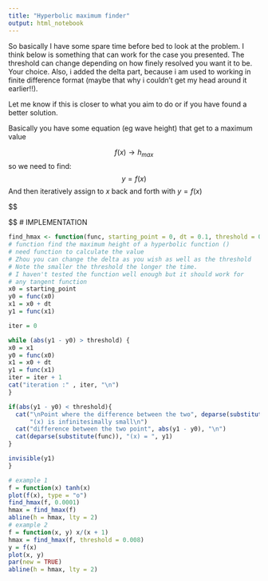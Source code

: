 ```yaml
---
title: "Hyperbolic maximum finder"
output: html_notebook
---
```


So basically I have some spare time before bed to look at the problem. I think below is something that can work for the case you presented. The threshold can change depending on how finely resolved you want it to be. Your choice. Also, i added the delta part, because i am used to working in finite difference format (maybe that why i couldn't get my head around it earlier!!). 

Let me know if this is closer to what you aim to do or if you have found a better solution. 

Basically you have some equation (eg wave height) that get to a maximum value

$$ f(x) \rightarrow h_{max}$$
so we need to find:
$$y = f(x) $$
And then iteratively assign to $x$ back and forth with $y = f(x)$

$$ \begin{align} 
x_1 &= starting point (guess value) \\
y_1 &= f(x_1) \\
\text{where i = 1} \\ 
\text{next i = ....threshold} \\
x_i &= x_{i - 1} + \delta t \\
y_i &= f(x_i)
\end{align}

$$
# IMPLEMENTATION

```r

find_hmax <- function(func, starting_point = 0, dt = 0.1, threshold = 0.01){
# function find the maximum height of a hyperbolic function ()
# need function to calculate the value
# Zhou you can change the delta as you wish as well as the threshold
# Note the smaller the threshold the longer the time.
# I haven't tested the function well enough but it should work for 
# any tangent function 
x0 = starting_point
y0 = func(x0)
x1 = x0 + dt
y1 = func(x1)

iter = 0

while (abs(y1 - y0) > threshold) {
x0 = x1
y0 = func(x0)
x1 = x0 + dt
y1 = func(x1)
iter = iter + 1
cat("iteration :" , iter, "\n")
}

if(abs(y1 - y0) < threshold){
  cat("\nPoint where the difference between the two", deparse(substitute(func)), 
      "(x) is infinitesimally small\n")
  cat("difference between the two point", abs(y1 - y0), "\n")
  cat(deparse(substitute(func)), "(x) = ", y1)
}

invisible(y1) 
}
```


```r
# example 1
f = function(x) tanh(x)
plot(f(x), type = "o")
find_hmax(f, 0.0001)
hmax = find_hmax(f)
abline(h = hmax, lty = 2)
# example 2
f = function(x, y) x/(x + 1)
hmax = find_hmax(f, threshold = 0.008)
y = f(x)
plot(x, y)
par(new = TRUE)
abline(h = hmax, lty = 2)
```

